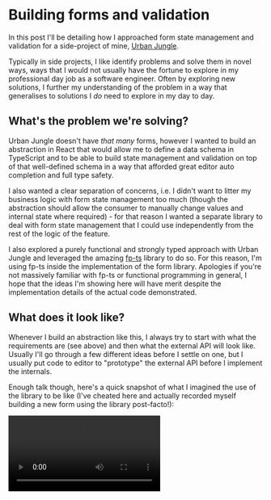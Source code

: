 
# Building forms and validation

In this post I'll be detailing how I approached form state management and validation for a side-project of mine, [Urban Jungle](https://github.com/josephluck/urban-jungle).

Typically in side projects, I like identify problems and solve them in novel ways, ways that I would not usually have the fortune to explore in my professional day job as a software engineer. Often by exploring new solutions, I further my understanding of the problem in a way that generalises to solutions I _do_ need to explore in my day to day.

## What's the problem we're solving?

Urban Jungle doesn't have _that many_ forms, however I wanted to build an abstraction in React that would allow me to define a data schema in TypeScript and to be able to build state management and validation on top of that well-defined schema in a way that afforded great editor auto completion and full type safety.

I also wanted a clear separation of concerns, i.e. I didn't want to litter my business logic with form state management too much (though the abstraction should allow the consumer to manually change values and internal state where required) - for that reason I wanted a separate library to deal with form state management that I could use independently from the rest of the logic of the feature.

I also explored a purely functional and strongly typed approach with Urban Jungle and leveraged the amazing [fp-ts](https://github.com/gcanti/fp-ts) library to do so. For this reason, I'm using fp-ts inside the implementation of the form library. Apologies if you're not massively familiar with fp-ts or functional programming in general, I hope that the ideas I'm showing here will have merit despite the implementation details of the actual code demonstrated.

## What does it look like?

Whenever I build an abstraction like this, I always try to start with what the requirements are (see above) and then what the external API will look like. Usually I'll go through a few different ideas before I settle on one, but I usually put code to editor to "prototype" the external API before I implement the internals.

Enough talk though, here's a quick snapshot of what I imagined the use of the library to be like (I've cheated here and actually recorded myself building a new form using the library post-facto!):

<Video src="/static/use-form/use-form.mp4" />

And here's the code:

```typescript
type Fields = {
  name: string;
  nickname: string;
  location: string;
  avatar: ImageModel;
};

type ImageModel = {
  uri: string;
  width: number;
  height: number;
};

const {
  submit,
  registerTextInput,
  registerSinglePickerInput,
  registerCameraField,
} = useForm<Fields>(
  {
    name: "",
    nickname: "",
    location: "",
    avatar: {
      uri: "",
      width: 0,
      height: 0,
    },
  },
  {
    name: [constraints.isRequired, constraints.alphaNumeric],
    nickname: [constraints.atLeastLength(5)],
    location: [],
    avatar: [constraints.isValidImageModel],
  }
);

const onSubmit = () => {
  pipe(
    TE.fromEither(submit()),
    TE.chain((values) => save(values))
  );
};

return (
  <FormContainer onSubmit={onSubmit}>
    <TextField label="Name" {...registerTextInput("name")} />
    <TextField label="Nickname" {...registerTextInput("nickname")} />
    <PickerField
      label="Location"
      multiValue={false}
      options={locations.map((value) => ({
        value,
        label: location,
      }))}
      {...registerSinglePickerInput("location")}
    />
    <CameraField
      label="Picture"
      type="plant"
      {...registerCameraField("avatar")}
    />
  </FormContainer>
);
```

And here's the same code with comments explaining a few bits and pieces:

```typescript
// we'll define a schema of our form fields as a simple object type
type Fields = {
  name: string; // a simple scalar value
  nickname: string;
  location: string;
  avatar: ImageModel; // application-specific data types should be supported too, i.e. we'll have a CameraField component that produces an `ImageModel`.
};

type ImageModel = {
  uri: string;
  width: number;
  height: number;
};

const {
  submit, // submit should run the validation and let the caller know whether everything's valid or not
  registerTextInput, // a function that binds a text field to the form. Provides state management for the field as well as error, touched state and any other information the field needs. MUST be strongly typed to the schema i.e. registerTextInput('name') works, but 'nameee' and 'avatar' throw compile time errors.
  registerSinglePickerInput,
  registerCameraField, // only keys in the schema that match the camera field's value requirements can be registered, i.e. registerCameraField('avatar') will work, whereas 'location' will not.
} = useForm<Fields>(
  // the first argument will be the default values for the form
  {
    name: "",
    nickname: "",
    location: "",
    avatar: {
      uri: "",
      width: 0,
      height: 0,
    },
  },
  // the second argument will be our validation constraints for each field. We'll use Valley to actually implement validation: https://github.com/josephluck/valley
  {
    name: [constraints.isRequired, constraints.alphaNumeric], // multiple constraints are supported
    nickname: [constraints.atLeastLength(5)],
    location: [], // optional fields are supported
    avatar: [constraints.isValidImageModel],
  }
);

const onSubmit = () => {
  // validation uses fp-ts
  pipe(
    TE.fromEither(submit()),
    TE.chain((values) => save(values)) // submit returns the values of the form for ergonomics
  );
};

return (
  <FormContainer onSubmit={onSubmit}>
    <TextField label="Name" {...registerTextInput("name")} />
    <TextField label="Nickname" {...registerTextInput("nickname")} />
    <PickerField
      label="Location"
      multiValue={false}
      options={locations.map((value) => ({
        value,
        label: location,
      }))}
      {...registerSinglePickerInput("location")}
    />
    <CameraField
      label="Picture"
      type="plant"
      {...registerCameraField("avatar")}
    />
  </FormContainer>
);
```

There are a few key things I would like to point out about this implementation:

**Type safety**

I focused on ensuring that the usage of the `useForm` hook is _fully_ type safe. And I don't mean simply that `useForm` returns type safe functions and values (i.e. `type RegisterTextInput = (key: string) => TextFieldProps`), but rather the type safety _knows about the schema_ (i.e. `type RegisterTextInput = (key: StringKeys<Fields>) => TextFieldProps`) - no compromises!.

I'm a strong believer that leveraging the type system to this extent greatly reduces the number of bugs and inconsistencies that develop in a code base, allows for much easier and safer refactoring, as well as serving as a form of documentation for developers - not to mention the editor autocompletion which we'll get to later on.

Here's an example of a type error when using an incompatible key when registering a field:

<Image src="/static/use-form/invalid-registration.png" />

> `registerCameraField` knows the keys in the schema that are of the type that `<CameraField />` accepts.

**Developer experience**

With everything I build, I strive to deliver the best developer experience. There are many principles that I value when it comes to this, however one that I find incredibly valuable is leveraging TypeScript's ability to provide editor auto completion. As shown in the video above, users of this library are able to leverage very good editor auto completion driven by the schema when registering inputs and using return values of the library.

Here's a couple of examples of editor autocompletion when registering a image fields:

<Image src="/static/use-form/editor-autocompletion.png" />

> Because we're so strongly typed, vscode gives us a choice of keys that are compatible for registration with the `<CameraField />`

And another example for string fields:

<Image src="/static/use-form/editor-autocompletion-string.png" />

> Similarly, vscode gives us a choice of keys that are compatible for registration with the `<TextField />`

**Separation of concerns**

The form state management as well as validation are grouped together in a single concern (and a single place) allowing the state and validation to be managed independently from the UI components. As an example, the `<TextField />` has no knowledge of the internal workings of the form state management or validation, all it cares about is receiving a value, letting the parent component know when the value changes (as well as an error prop for displaying error messages). This separation of concerns means that the form state management and the `<TextField />` component can change independently, as they have no direct dependency on one another (other than the facility to spread props over to "register" a component, but this is done through the type system rather than being a tight runtime coupling of the two).

In addition, the form state management and validation are completely separate to the business logic of what happens when the data is actually used (i.e. what happens when the form is submitted). The library provides a `submit` function that simply runs validation and provides the current values of the form fields, but it does not manage actually doing anything with the data, loading states or anything else. It's carefully and intentionally scoped in it's responsibility to simply manage form state and validation really well, and nothing more.

**Constraints**

The final thing I would like to point out is that not only are the fields themselves fully type safe to the schema, but the constraints are too.

This library uses Valley (a validation library I wrote) for it's validation, which expects strongly-typed constraint functions. These strong types are fed through from the schema such that it's only permitted by the compiler to provide a string constraint to a constraint configuration for a schema key that is a string for example.

Again, I find this to be a really important feature, as it allows the user to be confident that they are configuring their form correctly by ensuring that only compatible constraints are permitted be used against the schema.

Here's an example of the type error when using an incompatible number constraint against a string field:

<Image src="/static/use-form/invalid-constraint.png" />

> The library enforces the constraints for the schema to be compatible with the value types. Here it's complaining because we've attempted to use a constraint that operates on numbers against the `name` key in the schema, which is a string.

---

# The implementation

Now we'll dive in to the implementation, which I will first show you and then attempt to explain key areas of interest:

```typescript
import { FieldConstraintsMap, makeValidator } from "@josephluck/valley/lib/fp";
import { ImageModel, makeImageModel } from "@urban-jungle/shared/models/image";

import * as E from "fp-ts/lib/Either";
import * as O from "fp-ts/lib/Option";
import { pipe } from "fp-ts/lib/pipeable";
import { useState } from "react";

import { CameraFieldProps } from "../components/camera-field";
import { DualNumberPickerFieldProps } from "../components/dual-number-picker-field";
import { DualTextPickerFieldProps } from "../components/dual-text-picker-field";
import { NumberFieldProps } from "../components/number-field";
import {
  MultiPickerFieldProps,
  PickerValue,
  SinglePickerFieldProps,
} from "../components/picker-field";
import { TextFieldProps } from "../components/text-field";

type Fields = Record<string, any>;

type FilterType<O, T> = { [K in keyof O]: O[K] extends T ? K : never };

type FilterTypeForKeys<O, T> = FilterType<O, T>[keyof O];

export function useForm<Fs extends Fields>(
  initialValues: Fs,
  constraints: FieldConstraintsMap<Fs>
) {
  type StringKeys = FilterTypeForKeys<Fs, string>;

  type NumberKeys = FilterTypeForKeys<Fs, number>;

  type MultiPickerKeys = FilterTypeForKeys<Fs, number[] | string[]>;

  type SinglePickerKeys = FilterTypeForKeys<Fs, string | number | undefined>;

  type CameraKeys = FilterTypeForKeys<Fs, ImageModel>;

  const doValidate = makeValidator<Fs>(constraints);

  const [values, setValues] = useState(initialValues);

  const [touched, setTouched] = useState(() =>
    getInitialTouched(initialValues)
  );

  const [errors, setErrors] = useState<Record<keyof Fs, string>>(() =>
    pipe(
      doValidate(initialValues),
      E.swap,
      E.getOrElse(() => getInitialErrors(initialValues))
    )
  );

  const validate = (
    currentValues: Fs = values
  ): ReturnType<typeof doValidate> =>
    pipe(
      doValidate(currentValues),
      E.mapLeft((e) => {
        setErrors(e);
        return e;
      }),
      E.map((v) => {
        setErrors(getInitialErrors(initialValues));
        return v;
      })
    );

  const setAllTouched = () => {
    setTouched(
      Object.keys(initialValues).reduce(
        (acc, key) => ({ ...acc, [key]: true }),
        initialValues
      )
    );
  };

  const setValue = <Fk extends keyof Fs>(fieldKey: Fk, fieldValue: Fs[Fk]) => {
    const newValues: Fs = { ...values, [fieldKey]: fieldValue };
    setValues(newValues);
    validate(newValues);
  };

  const setValuesAndValidate = (vals: Partial<Fs>) => {
    const newValues: Fs = { ...values, ...vals };
    setValues(newValues);
    validate(newValues);
  };

  const submit = () => {
    setAllTouched();
    return validate();
  };

  const reset = () => {
    setValues(initialValues);
    setTouched(getInitialTouched(initialValues));
    setErrors(getInitialErrors(initialValues));
  };

  const registerBlur = <Fk extends keyof Fs>(fieldKey: Fk) => () => {
    setTouched((current) => ({ ...current, [fieldKey]: true }));
  };

  const registerOnChangeText = <Fk extends keyof Fs>(fieldKey: Fk) => (
    value: string
  ) => {
    setValue(fieldKey, value);
  };

  const registerOnChangeNumber = <Fk extends keyof Fs>(fieldKey: Fk) => (
    value: number
  ) => {
    setValue(fieldKey, value);
  };

  const registerOnChangePickerMulti = <Fk extends MultiPickerKeys>(
    fieldKey: Fk
  ) => (value: PickerValue[]) => {
    setValue(fieldKey, value as Fs[Fk]);
  };

  const registerOnChangePickerSingle = <Fk extends SinglePickerKeys>(
    fieldKey: Fk
  ) => (value: Fs[Fk]) => {
    setValue(fieldKey, value);
  };

  const registerOnChangeCamera = <Fk extends CameraKeys>(fieldKey: Fk) => (
    value: Fs[Fk]
  ) => {
    setValue(fieldKey, value);
  };

  const registerTextInput = <Fk extends StringKeys>(
    fieldKey: Fk
  ): Partial<TextFieldProps> => ({
    value: values[fieldKey],
    error: errors[fieldKey],
    touched: touched[fieldKey],
    onBlur: registerBlur(fieldKey),
    onChangeText: registerOnChangeText(fieldKey),
  });

  const registerNumberInput = <Fk extends NumberKeys>(
    fieldKey: Fk
  ): Partial<NumberFieldProps> => ({
    value: values[fieldKey],
    error: errors[fieldKey],
    touched: touched[fieldKey],
    onBlur: registerBlur(fieldKey),
    onChangeNumber: registerOnChangeNumber(fieldKey),
  });

  const registerMultiPickerInput = <Fk extends MultiPickerKeys>(
    fieldKey: Fk
  ): Pick<
    MultiPickerFieldProps<PickerValue>,
    "value" | "error" | "onChange" | "touched"
  > => ({
    value: values[fieldKey],
    error: errors[fieldKey],
    touched: touched[fieldKey],
    onChange: registerOnChangePickerMulti(fieldKey),
  });

  const registerSinglePickerInput = <Fk extends SinglePickerKeys>(
    fieldKey: Fk
  ): Pick<
    SinglePickerFieldProps<Fs[Fk]>,
    "value" | "error" | "onChange" | "touched"
  > => ({
    value: values[fieldKey],
    error: errors[fieldKey],
    touched: touched[fieldKey],
    onChange: registerOnChangePickerSingle(fieldKey),
  });

  const registerCameraField = <Fk extends CameraKeys>(
    fieldKey: Fk
  ): Pick<CameraFieldProps, "value" | "error" | "touched" | "onChange"> => {
    const value: ImageModel = pipe(
      O.fromNullable(values[fieldKey] as ImageModel),
      O.filter((image) => Boolean(image) && Boolean(image.uri)),
      O.getOrElse(() => makeImageModel())
    );
    return {
      value,
      error: errors[fieldKey],
      touched: touched[fieldKey],
      onChange: registerOnChangeCamera(fieldKey) as (value: ImageModel) => void,
    };
  };

  const registerDualTextPickerField = <
    Fk extends StringKeys,
    Fk2 extends SinglePickerKeys
  >(
    textFieldKey: Fk,
    pickerFieldKey: Fk2
  ): Pick<
    DualTextPickerFieldProps<Fs[Fk2]>,
    | "textValue"
    | "pickerValue"
    | "onChangeText"
    | "onChangePicker"
    | "error"
    | "touched"
    | "onBlur"
  > => ({
    textValue: values[textFieldKey],
    pickerValue: values[pickerFieldKey],
    onChangeText: registerOnChangeText(textFieldKey),
    onChangePicker: registerOnChangePickerSingle(pickerFieldKey),
    error: errors[textFieldKey] || errors[pickerFieldKey],
    touched: touched[textFieldKey] || touched[pickerFieldKey],
    onBlur: () => {
      registerBlur(textFieldKey)();
      registerBlur(pickerFieldKey)();
    },
  });

  const registerDualNumberPickerField = <
    Fk extends NumberKeys,
    Fk2 extends SinglePickerKeys
  >(
    numberFieldKey: Fk,
    pickerFieldKey: Fk2
  ): Pick<
    DualNumberPickerFieldProps<Fs[Fk2]>,
    | "numberValue"
    | "pickerValue"
    | "onChangeNumber"
    | "onChangePicker"
    | "error"
    | "touched"
    | "onBlur"
  > => ({
    numberValue: values[numberFieldKey],
    pickerValue: values[pickerFieldKey],
    onChangeNumber: registerOnChangeNumber(numberFieldKey),
    onChangePicker: registerOnChangePickerSingle(pickerFieldKey),
    error: errors[numberFieldKey] || errors[pickerFieldKey],
    touched: touched[numberFieldKey] || touched[pickerFieldKey],
    onBlur: () => {
      registerBlur(numberFieldKey)();
      registerBlur(pickerFieldKey)();
    },
  });

  return {
    values,
    touched,
    errors,
    validate,
    setValue,
    setValues: setValuesAndValidate,
    reset,
    submit,
    registerTextInput,
    registerNumberInput,
    registerMultiPickerInput,
    registerSinglePickerInput,
    registerCameraField,
    registerDualTextPickerField,
    registerDualNumberPickerField,
  };
}

const getInitialTouched = <Fs extends Record<string, any>>(
  fields: Fs
): Record<keyof Fs, boolean> =>
  Object.keys(fields).reduce(
    (acc, fieldKey) => ({ ...acc, [fieldKey]: false }),
    fields
  );

const getInitialErrors = <Fs extends Record<string, any>>(
  fields: Fs
): Record<keyof Fs, string> =>
  Object.keys(fields).reduce(
    (acc, fieldKey) => ({ ...acc, [fieldKey]: "" }),
    fields
  );
```

### How the types work

The first thing I'd like to pull out is how the type safety works from the schema. You'll notice that there's a generic type argument to `useForm` which extends a `Record<string, any>` type. This type constraint means that the form hook only manages objects.

From the generic type, additional types are created such as `type StringKeys`, `type NumberKeys`, `type MultiPickerKeys` and `type CameraKeys`. These additional types are used in the registration functions to strongly type the name of the field that should be registered.

## Registration functions

One thing I quite like about this library is the ease in which you can bind values, callbacks, error states etc to a field. For example, `<TextField {...registerTextInput('name')} />` is all you need.

The registration functions are typed to take a string key which is one of the strongly-typed keys from the schema that match the type of input, aka, `string` for `<TextField />` components, `number` for `<NumberField />` components, etc, and are expected to return an object of props that the respective component expects. You'll see the prop types imported at the top of the library.

Unfortunately, it's for this very reason that this library cannot effectively be open-sourced, as the requirements for these registration functions are heavily dependent on the specifics of the internals of the components that use these registration functions.

One of the great aspects of the registration functions is that if the requirements of the field component change, the compiler will let us know and we can ensure that the form state management conforms to what the components are expecting.

## Validation

You'll notice a `doValidate` function that uses Valley's `makeValidator` factory function. Valley is a validation library I made, and I wanted to use it for Urban Jungle, however it would be trivial to swap out Valley for another validation library for example, `yup` would make a good choice.

I chose to use Valley as it implements `fp-ts` compatible validation using `Either` and `TaskEither` which Urban Jungle uses heavily for controlling business logic.

The bulk of the validation logic resides in the `validate` function which simply calls `doValidate` and sets errors in the state (if there are any).

---

# Wrapping up

I hope this article has shown you the way I think about abstracting things away by prioritising developer experience, type safety and maintainability of the outside use.
